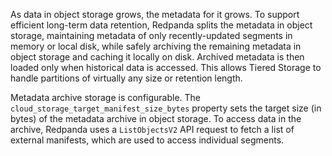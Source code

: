As data in object storage grows, the metadata for it grows. To support efficient long-term data retention, Redpanda splits the metadata in object storage, maintaining metadata of only recently-updated segments in memory or local disk, while safely archiving the remaining metadata in object storage and caching it locally on disk. Archived metadata is then loaded only when historical data is accessed. This allows Tiered Storage to handle partitions of virtually any size or retention length.

Metadata archive storage is configurable. The `cloud_storage_target_manifest_size_bytes` property sets the target size (in bytes) of the metadata archive in object storage. To access data in the archive, Redpanda uses a `ListObjectsV2` API request to fetch a list of external manifests, which are used to access individual segments. 